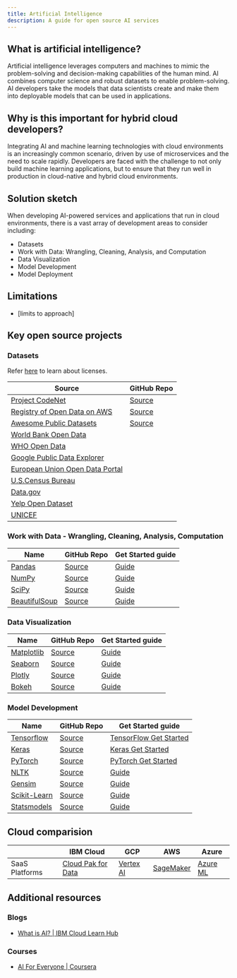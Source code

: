 ```yaml
---
title: Artificial Intelligence
description: A guide for open source AI services
---
```


## What is artificial intelligence?

Artificial intelligence leverages computers and machines to mimic the problem-solving and decision-making capabilities of the human mind. AI combines computer science and robust datasets to enable problem-solving. AI developers take the models that data scientists create and make them into deployable models that can be used in applications.

## Why is this important for hybrid cloud developers?

Integrating AI and machine learning technologies with cloud environments is an increasingly common scenario, driven by use of microservices and the need to scale rapidly. Developers are faced with the challenge to not only build machine learning applications, but to ensure that they run well in production in cloud-native and hybrid cloud environments.

## Solution sketch

When developing AI-powered services and applications that run in cloud environments, there is a vast array of development areas to consider including:

* Datasets
* Work with Data: Wrangling, Cleaning, Analysis, and Computation
* Data Visualization
* Model Development
* Model Deployment

## Limitations

* [limits to approach]

## Key open source projects

### Datasets

Refer [here](https://opensource.org/licenses) to learn about licenses.

| Source | GitHub Repo |
| - | - |
| [Project CodeNet](https://github.com/IBM/Project_CodeNet) | [Source](https://github.com/IBM/Project_CodeNet)
| [Registry of Open Data on AWS](https://registry.opendata.aws/) | [Source](https://github.com/awslabs/open-data-registry/)|
| [Awesome Public Datasets](https://github.com/awesomedata/awesome-public-datasets) | [Source](https://github.com/awesomedata/awesome-public-datasets) |
| [World Bank Open Data](https://data.worldbank.org/) | |
| [WHO Open Data](https://www.who.int/data/gho/) | |
| [Google Public Data Explorer](https://www.google.com/publicdata/directory) | |
| [European Union Open Data Portal](http://open-data.europa.eu/en/data/) | |
| [U.S.Census Bureau](http://www.census.gov/data.html) | |
| [Data.gov](https://www.data.gov/) | |
| [Yelp Open Dataset](https://www.yelp.com/dataset) | |
| [UNICEF](https://data.unicef.org/) | |

### Work with Data - Wrangling, Cleaning, Analysis, Computation

| Name | GitHub Repo | Get Started guide |
| - | - | - |
| [Pandas](https://pandas.pydata.org/) | [Source](https://github.com/pandas-dev/pandas/) | [Guide](https://pandas.pydata.org/docs/) |
| [NumPy](https://numpy.org/) | [Source](https://github.com/numpy) | [Guide](https://numpy.org/doc/stable/) |
| [SciPy](https://www.scipy.org/) | [Source](https://github.com/scipy/scipy) | [Guide](https://www.scipy.org/docs.html) |
| [BeautifulSoup](https://www.crummy.com/software/BeautifulSoup/) | [Source](https://code.launchpad.net/beautifulsoup) | [Guide](https://www.crummy.com/software/BeautifulSoup/bs4/doc/) |

### Data Visualization

| Name | GitHub Repo | Get Started guide |
| - | - | - |
| [Matplotlib](https://matplotlib.org/) | [Source](https://github.com/matplotlib/matplotlib/) |[Guide](https://matplotlib.org/stable/contents.html) |
| [Seaborn](https://seaborn.pydata.org/) | [Source](https://github.com/seaborn) | [Guide](https://seaborn.pydata.org/tutorial.html) |
| [Plotly](https://plotly.com/python/) | [Source](https://github.com/plotly/plotly.py) | [Guide](https://plotly.com/python/getting-started/) |
| [Bokeh](http://docs.bokeh.org/en/latest/) | [Source](https://github.com/bokeh/bokeh) | [Guide](http://docs.bokeh.org/en/latest/docs/user_guide.html)


### Model Development

| Name | GitHub Repo | Get Started guide |
| - | - | - |
| [Tensorflow](https://www.tensorflow.org/) | [Source](https://github.com/tensorflow/tensorflow) | [TensorFlow Get Started](https://www.tensorflow.org/learn) |
| [Keras](https://keras.io/) | [Source](https://github.com/keras-team/keras) | [Keras Get Started](https://keras.io/getting_started) |
| [PyTorch](https://pytorch.org/) | [Source](https://github.com/pytorch/pytorch) | [PyTorch Get Started](https://pytorch.org/get-started/locally/) |
| [NLTK](https://www.nltk.org/) | [Source](https://github.com/nltk/nltk) | [Guide](https://www.nltk.org/api/nltk.html) |
| [Gensim](https://radimrehurek.com/gensim/) | [Source](https://github.com/RaRe-Technologies/gensim) | [Guide](https://radimrehurek.com/gensim/auto_examples/index.html#documentation) |
| [Scikit-Learn](https://scikit-learn.org/stable/) | [Source](https://github.com/scikit-learn/scikit-learn) | [Guide](https://scikit-learn.org/stable/getting_started.html)|
| [Statsmodels](https://www.statsmodels.org/stable/index.html) | [Source](https://github.com/statsmodels/statsmodels) | [Guide](https://www.statsmodels.org/stable/gettingstarted.html) |

## Cloud comparision

|  | IBM Cloud | GCP | AWS | Azure |
| - | - | - | - | - |
| SaaS Platforms | [Cloud Pak for Data](https://dataplatform.cloud.ibm.com/) | [Vertex AI](https://cloud.google.com/vertex-ai) | [SageMaker](https://aws.amazon.com/sagemaker/) | [Azure ML](https://azure.microsoft.com/en-ca/services/machine-learning/) |

## Additional resources

### Blogs

* [What is AI? | IBM Cloud Learn Hub](https://www.ibm.com/cloud/learn/what-is-artificial-intelligence)

### Courses

* [AI For Everyone | Coursera](https://www.coursera.org/learn/ai-for-everyone)
